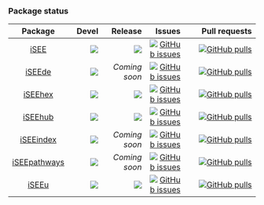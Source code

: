 ### Package status

| Package | Devel | Release | Issues | Pull requests |
|:-------:|------:|--------:|-------:|--------------:|
| [iSEE](https://github.com/iSEE/iSEE) | [![](http://bioconductor.org/shields/build/devel/bioc/iSEE.svg)](http://bioconductor.org/checkResults/devel/bioc-LATEST/iSEE) | [![](http://bioconductor.org/shields/build/release/bioc/iSEE.svg)](http://bioconductor.org/checkResults/release/bioc-LATEST/iSEE) | [![GitHub issues](https://img.shields.io/github/issues/iSEE/iSEE)](https://github.com/iSEE/iSEE/issues) | [![GitHub pulls](https://img.shields.io/github/issues-pr/iSEE/iSEE)](https://github.com/iSEE/iSEE/pulls)|
| [iSEEde](https://github.com/iSEE/iSEEde) | [![](http://bioconductor.org/shields/build/devel/bioc/iSEEde.svg)](http://bioconductor.org/checkResults/devel/bioc-LATEST/iSEEde) | *Coming soon* | [![GitHub issues](https://img.shields.io/github/issues/iSEE/iSEEde)](https://github.com/iSEE/iSEEde/issues) | [![GitHub pulls](https://img.shields.io/github/issues-pr/iSEE/iSEEde)](https://github.com/iSEE/iSEEde/pulls)|
| [iSEEhex](https://github.com/iSEE/iSEEhex) | [![](http://bioconductor.org/shields/build/devel/bioc/iSEEhex.svg)](http://bioconductor.org/checkResults/devel/bioc-LATEST/iSEEhex) | [![](http://bioconductor.org/shields/build/release/bioc/iSEEhex.svg)](http://bioconductor.org/checkResults/release/bioc-LATEST/iSEEhex) | [![GitHub issues](https://img.shields.io/github/issues/iSEE/iSEEhex)](https://github.com/iSEE/iSEEhex/issues) | [![GitHub pulls](https://img.shields.io/github/issues-pr/iSEE/iSEEhex)](https://github.com/iSEE/iSEEhex/pulls)|
| [iSEEhub](https://github.com/iSEE/iSEEhub) | [![](http://bioconductor.org/shields/build/devel/bioc/iSEEhub.svg)](http://bioconductor.org/checkResults/devel/bioc-LATEST/iSEEhub) |[![](http://bioconductor.org/shields/build/release/bioc/iSEEhub.svg)](http://bioconductor.org/checkResults/release/bioc-LATEST/iSEEhub) | [![GitHub issues](https://img.shields.io/github/issues/iSEE/iSEEhub)](https://github.com/iSEE/iSEEhub/issues) | [![GitHub pulls](https://img.shields.io/github/issues-pr/iSEE/iSEEhub)](https://github.com/iSEE/iSEEhub/pulls)|
| [iSEEindex](https://github.com/iSEE/iSEEindex) | [![](http://bioconductor.org/shields/build/devel/bioc/iSEEindex.svg)](http://bioconductor.org/checkResults/devel/bioc-LATEST/iSEEindex) | *Coming soon* | [![GitHub issues](https://img.shields.io/github/issues/iSEE/iSEEindex)](https://github.com/iSEE/iSEEindex/issues) | [![GitHub pulls](https://img.shields.io/github/issues-pr/iSEE/iSEEindex)](https://github.com/iSEE/iSEEindex/pulls)|
| [iSEEpathways](https://github.com/iSEE/iSEEpathways) | [![](http://bioconductor.org/shields/build/devel/bioc/iSEEpathways.svg)](http://bioconductor.org/checkResults/devel/bioc-LATEST/iSEEpathways) | *Coming soon* | [![GitHub issues](https://img.shields.io/github/issues/iSEE/iSEEpathways)](https://github.com/iSEE/iSEEpathways/issues) | [![GitHub pulls](https://img.shields.io/github/issues-pr/iSEE/iSEEpathways)](https://github.com/iSEE/iSEEpathways/pulls)|
| [iSEEu](https://github.com/iSEE/iSEEu) | [![](http://bioconductor.org/shields/build/devel/bioc/iSEEu.svg)](http://bioconductor.org/checkResults/devel/bioc-LATEST/iSEEu) |[![](http://bioconductor.org/shields/build/release/bioc/iSEEu.svg)](http://bioconductor.org/checkResults/release/bioc-LATEST/iSEEu) | [![GitHub issues](https://img.shields.io/github/issues/iSEE/iSEEu)](https://github.com/iSEE/iSEEu/issues) | [![GitHub pulls](https://img.shields.io/github/issues-pr/iSEE/iSEEu)](https://github.com/iSEE/iSEEu/pulls) |
